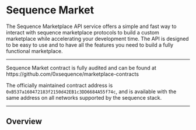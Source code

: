 
# Sequence Market

The Sequence Marketplace API service offers a simple and fast way to interact with sequence marketplace protocols to build a custom marketplace while accelerating your development time. The API is designed to be easy to use and to have all the features you need to build a fully functional marketplace.

---

<Callout type="tip">
Sequence Market contract is fully audited and can be found at https://github.com/0xsequence/marketplace-contracts

The officially maintained contract address is `0xB537a160472183f2150d42EB1c3DD6684A55f74c`, and is available with the same address on all networks supported by the sequence stack.

</Callout>

---

## Overview

<CardGrid>
  <Card
    title="Quickstart"
    description="Use or copy a demo custom marketplace built for an Aviator game"
    icon="✈"
    link="/solutions/marketplaces/orderbook/02-quickstart"
  />
  <Card
    title="Get Top Orders"
    description="Build experiences to enable the best order offered"
    icon="⛰️"
    link="/solutions/marketplaces/orderbook/03-get-top-orders"
  />
  <Card
    title="Get Orderbook Details"
    description="Query the orderbook details based on collection and properties"
    icon="🎞️"
    link="/solutions/marketplaces/orderbook/04-get-orderbook"
  />
  <Card
    title="Get User Activities"
    description="Follow along with your users by enabling experiences that promote tx history"
    icon="📓"
    link="/solutions/marketplaces/orderbook/05-get-user-activities"
  />
  <Card
    title="Orderbook Transactions"
    description="Send transactions to create or fulfill orders on the orderbook marketlace"
    icon="🧱"
    link="/solutions/marketplaces/orderbook/06-orderbook-transactions"
  />
</CardGrid>
